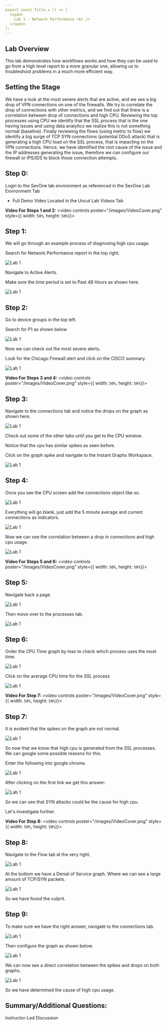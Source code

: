 ```yaml
---
export const Title = () => (
  <span>
    Lab 1 - Network Performance <br />
  </span>
);
---
```


## Lab Overview

This lab demonstrates how workflows works and how they can be used to go from a high level
report to a more granular one, allowing us to troubleshoot problems in a much more efficient way.

## Setting the Stage

We have a look at the most severe alerts that are active, and we see a big drop of VPN connections
on one of the firewalls. We try to correlate the drop of connections with other metrics, and we find out
that there is a correlation between drop of connections and high CPU. Reviewing the top processes
using CPU we identify that the SSL process that is the one having issues and using data analytics we
realize this is not something normal (baseline). Finally reviewing the flows (using metric to flow) we
identify a big surge of TCP SYN connections (potential DDoS attack) that is generating a high CPU
load on the SSL process, that is impacting on the VPN connections. Hence, we have identified the
root cause of the issue and the IP addresses generating the issue, therefore we can configure our
firewall or IPS/IDS to block those connection attempts.

## Step 0:

Login to the SevOne lab environment as referenced in the SevOne Lab Environment Tab
* Full Demo Video Located in the Uncut Lab Videos Tab

**Video For Steps 1 and 2:**
<video controls poster="/images/VideoCover.png" style={{ width: `50%`, height: `50%`}}>
  <source src="/videos/NPM/NetPerf1.mp4"/>
</video>

## Step 1: 

We will go through an example process of diagnosing high cpu usage. 

Search for Network Performance report in the top right.

![Lab 1](images/1.1.png)

Navigate to Active Alerts.

Make sure the time period is set to Past 48 Hours as shown here.

![Lab 1](images/1.2.png)

## Step 2:

Go to device groups in the top left.

Search for P1 as shown below

![Lab 1](images/1.3.png)

Now we can check out the most severe alerts.

Look for the Chicago Firewall alert and click on the CISCO summary.

![Lab 1](images/1.4.png)

**Video For Steps 3 and 4:**
<video controls poster="/images/VideoCover.png" style={{ width: `50%`, height: `50%`}}>
  <source src="/videos/NPM/NetPerf2.mp4"/>
</video>

## Step 3:

Navigate to the connections tab and notice the drops on the graph as shown here.

![Lab 1](images/1.5.png)

Check out some of the other tabs until you get to the CPU window. 

Notice that the cpu has similar spikes as seen before. 

Click on the graph spike and navigate to the Instant Graphs Workspace.

![Lab 1](images/1.6.png)

## Step 4:

Once you see the CPU screen add the connections object like so.

![Lab 1](images/1.7.png)

Everything will go blank, just add the 5 minute average and current connections as indicators.

![Lab 1](images/1.8.png)

Now we can see the correlation between a drop in connections and high cpu usage.

![Lab 1](images/1.9.png)


**Video For Steps 5 and 6:**
<video controls poster="/images/VideoCover.png" style={{ width: `50%`, height: `50%`}}>
  <source src="/videos/NPM/NetPerf3.mp4"/>
</video>

## Step 5:

Navigate back a page. 

![Lab 1](images/1.10.png)

Then move over to the processes tab.

![Lab 1](images/1.11.png)

## Step 6: 

Order the CPU Time graph by max to check which process uses the most time. 

![Lab 1](images/1.12.png)

Click on the average CPU time for the SSL process

![Lab 1](images/1.13.png)

**Video For Step 7:**
<video controls poster="/images/VideoCover.png" style={{ width: `50%`, height: `50%`}}>
  <source src="/videos/NPM/NetPerf4.mp4"/>
</video>

## Step 7: 

It is evident that the spikes on the graph are not normal.

![Lab 1](images/1.14.png)

So now that we know that high cpu is generated from the SSL processes. We can
google some possible reasons for this.

Enter the following into google chrome.

![Lab 1](images/1.15.png)

After clicking on the first link we get this answer:

![Lab 1](images/1.16.png)

So we can see that SYN attacks could be the cause for high cpu.

Let's investigate further.


**Video For Step 8:**
<video controls poster="/images/VideoCover.png" style={{ width: `50%`, height: `50%`}}>
  <source src="/videos/NPM/NetPerf5.mp4"/>
</video>

## Step 8:

Navigate to the Flow tab at the very right.

![Lab 1](images/1.17.png)

At the bottom we have a Denial of Service graph. Where we can see
a large amount of TCP/SYN packets.

![Lab 1](images/1.18.png)

So we have found the culprit.

## Step 9:

To make sure we have the right answer, navigate to the connections tab.

![Lab 1](images/1.19.png)

Then configure the graph as shown below.

![Lab 1](images/1.20.png)

We can now see a direct correlation between the spikes and drops on both graphs.

![Lab 1](images/1.21.png)

So we have determined the cause of high cpu usage.

## Summary/Additional Questions:
Instructor-Led Discussion